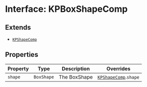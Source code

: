 # Interface: KPBoxShapeComp

## Extends

- [`KPShapeComp`](/api/interfaces/KPShapeComp)

## Properties

| Property | Type | Description | Overrides |
| ------ | ------ | ------ | ------ |
| `shape` | `BoxShape` | The BoxShape | [`KPShapeComp`](/api/interfaces/KPShapeComp).`shape` |
